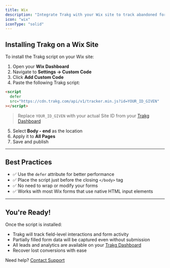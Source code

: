 ```yaml
---
title: Wix
description: "Integrate Trakg with your Wix site to track abandoned forms and boost conversions."
icon: "wix"
iconType: "solid"
---
```


## Installing Trakg on a Wix Site

To install the Trakg script on your Wix site:

1. Open your **Wix Dashboard**
2. Navigate to **Settings → Custom Code**
3. Click **Add Custom Code**
4. Paste the following Trakg script:

```html
<script
  defer
  src="https://cdn.trakg.com/api/v1/tracker.min.js?id=YOUR_ID_GIVEN"
></script>
```

> Replace `YOUR_ID_GIVEN` with your actual Site ID from your [Trakg Dashboard](https://app.trakg.com)

5. Select **Body - end** as the location
6. Apply it to **All Pages**
7. Save and publish

---

## Best Practices

- ✅ Use the `defer` attribute for better performance  
- ✅ Place the script just before the closing `</body>` tag  
- ✅ No need to wrap or modify your forms  
- ✅ Works with most Wix forms that use native HTML input elements  

---

## You're Ready!

Once the script is installed:

- Trakg will track field-level interactions and form activity  
- Partially filled form data will be captured even without submission  
- All leads and analytics are available on your [Trakg Dashboard](https://app.trakg.com)  
- Recover lost conversions with ease  

Need help? [Contact Support](https://trakg.com/contact)
